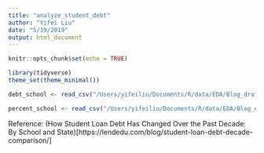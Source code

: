 ```yaml
---
title: "analyze_student_debt"
author: "Yifei Liu"
date: "5/19/2019"
output: html_document
---
```


```r
knitr::opts_chunk$set(echo = TRUE)
```

```r
library(tidyverse)
theme_set(theme_minimal())
```


```r
debt_school <- read_csv("/Users/yifeiliu/Documents/R/data/EDA/Blog_draft/Average_Debt_Per_Borrower_School.csv")

percent_school <- read_csv("/Users/yifeiliu/Documents/R/data/EDA/Blog_draft/Percentage_of_Graduates_With_Student_Loan_Debt_School_Rankings.csv")

```






Reference: (How Student Loan Debt Has Changed Over the Past Decade: By School and State)[https://lendedu.com/blog/student-loan-debt-decade-comparison/]





